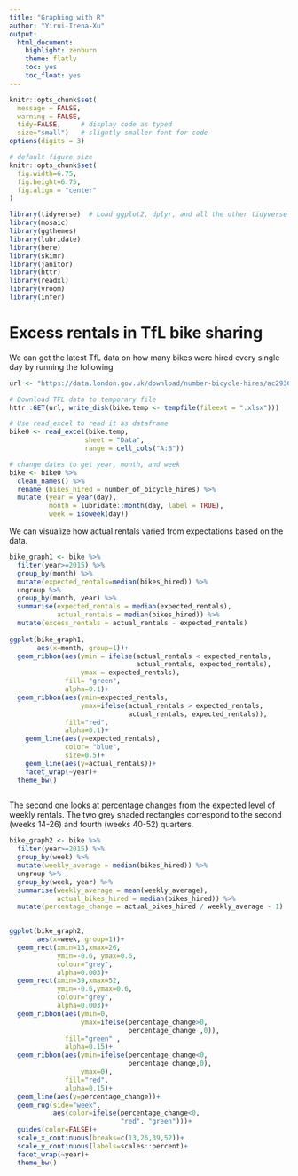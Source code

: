 ```yaml
---
title: "Graphing with R"
author: "Yirui-Irena-Xu"
output: 
  html_document:
    highlight: zenburn
    theme: flatly
    toc: yes
    toc_float: yes
---
```


```r
knitr::opts_chunk$set(
  message = FALSE, 
  warning = FALSE, 
  tidy=FALSE,     # display code as typed
  size="small")   # slightly smaller font for code
options(digits = 3)

# default figure size
knitr::opts_chunk$set(
  fig.width=6.75, 
  fig.height=6.75,
  fig.align = "center"
)
```


```r
library(tidyverse)  # Load ggplot2, dplyr, and all the other tidyverse packages
library(mosaic)
library(ggthemes)
library(lubridate)
library(here)
library(skimr)
library(janitor)
library(httr)
library(readxl)
library(vroom)
library(infer)
```

# Excess rentals in TfL bike sharing

We can get the latest TfL data on how many bikes were hired every single day by running the following

```r
url <- "https://data.london.gov.uk/download/number-bicycle-hires/ac29363e-e0cb-47cc-a97a-e216d900a6b0/tfl-daily-cycle-hires.xlsx"
```
```r
# Download TFL data to temporary file
httr::GET(url, write_disk(bike.temp <- tempfile(fileext = ".xlsx")))

```
```r
# Use read_excel to read it as dataframe
bike0 <- read_excel(bike.temp,
                   sheet = "Data",
                   range = cell_cols("A:B"))

# change dates to get year, month, and week
bike <- bike0 %>% 
  clean_names() %>% 
  rename (bikes_hired = number_of_bicycle_hires) %>% 
  mutate (year = year(day),
          month = lubridate::month(day, label = TRUE),
          week = isoweek(day))
```



We can visualize how actual rentals varied from expectations based on the data. 

```r
bike_graph1 <- bike %>% 
  filter(year>=2015) %>% 
  group_by(month) %>% 
  mutate(expected_rentals=median(bikes_hired)) %>% 
  ungroup %>% 
  group_by(month, year) %>% 
  summarise(expected_rentals = median(expected_rentals), 
            actual_rentals = median(bikes_hired)) %>% 
  mutate(excess_rentals = actual_rentals - expected_rentals)
  
ggplot(bike_graph1, 
       aes(x=month, group=1))+
  geom_ribbon(aes(ymin = ifelse(actual_rentals < expected_rentals, 
                                actual_rentals, expected_rentals), 
                  ymax = expected_rentals),
              fill= "green", 
              alpha=0.1)+
  geom_ribbon(aes(ymin=expected_rentals, 
                  ymax=ifelse(actual_rentals > expected_rentals, 
                              actual_rentals, expected_rentals)),
              fill="red", 
              alpha=0.1)+
    geom_line(aes(y=expected_rentals), 
              color= "blue", 
              size=0.5)+
    geom_line(aes(y=actual_rentals))+
    facet_wrap(~year)+
  theme_bw()
  
```

The second one looks at percentage changes from the expected level of weekly rentals. The two grey shaded rectangles correspond to the second (weeks 14-26) and fourth (weeks 40-52) quarters.

```r
bike_graph2 <- bike %>% 
  filter(year>=2015) %>% 
  group_by(week) %>% 
  mutate(weekly_average = median(bikes_hired)) %>% 
  ungroup %>% 
  group_by(week, year) %>% 
  summarise(weekly_average = mean(weekly_average), 
            actual_bikes_hired = median(bikes_hired)) %>% 
  mutate(percentage_change = actual_bikes_hired / weekly_average - 1)

 
ggplot(bike_graph2, 
       aes(x=week, group=1))+
  geom_rect(xmin=13,xmax=26, 
            ymin=-0.6, ymax=0.6, 
            colour="grey", 
            alpha=0.003)+
  geom_rect(xmin=39,xmax=52, 
            ymin=-0.6,ymax=0.6, 
            colour="grey", 
            alpha=0.003)+
  geom_ribbon(aes(ymin=0,
                  ymax=ifelse(percentage_change>0,
                              percentage_change ,0)), 
              fill="green" ,
              alpha=0.15)+
  geom_ribbon(aes(ymin=ifelse(percentage_change<0, 
                              percentage_change,0), 
                  ymax=0), 
              fill="red", 
              alpha=0.15)+
  geom_line(aes(y=percentage_change))+
  geom_rug(side="week", 
           aes(color=ifelse(percentage_change<0,
                            "red", "green")))+
  guides(color=FALSE)+
  scale_x_continuous(breaks=c(13,26,39,52))+
  scale_y_continuous(labels=scales::percent)+
  facet_wrap(~year)+
  theme_bw()

```